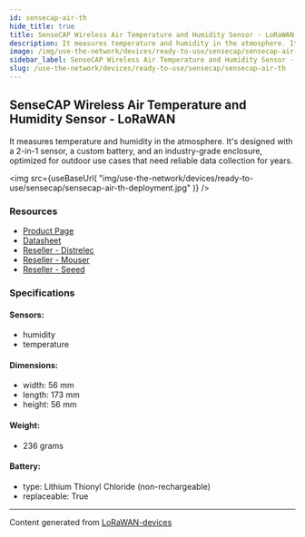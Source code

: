```yaml
---
id: sensecap-air-th
hide_title: true
title: SenseCAP Wireless Air Temperature and Humidity Sensor - LoRaWAN
description: It measures temperature and humidity in the atmosphere. It's designed with a 2-in-1 sensor, a custom battery, and an industry-grade enclosure, optimized for outdoor use cases that need reliable data collection for years.
image: /img/use-the-network/devices/ready-to-use/sensecap/sensecap-air-th-deployment.jpg
sidebar_label: SenseCAP Wireless Air Temperature and Humidity Sensor - LoRaWAN
slug: /use-the-network/devices/ready-to-use/sensecap/sensecap-air-th
---
```



## SenseCAP Wireless Air Temperature and Humidity Sensor - LoRaWAN

It measures temperature and humidity in the atmosphere. It's designed with a 2-in-1 sensor, a custom battery, and an industry-grade enclosure, optimized for outdoor use cases that need reliable data collection for years.

<img
src={useBaseUrl(
"img/use-the-network/devices/ready-to-use/sensecap/sensecap-air-th-deployment.jpg"
)}
/>

### Resources

- [Product Page](https://www.seeedstudio.com/LoRaWAN-Soil-Moisture-and-Temperature-Sensor-EU868-p-4316.html)
- [Datasheet](https://files.seeedstudio.com/products/317990687/res/LoRaWAN%20Gateway%20and%20Wireless%20Sensor%20Catalog-V1.6%20NEW.pdf)
- [Reseller - Distrelec](https://www.distrelec.nl/en/sensecap-lorawan-wireless-air-temperature-and-humidity-sensor-ip66-868mhz-seeed-studio-114991726/p/30167647?q=sensecap&pos=4&origPos=4&origPageSize=50&track=true)
- [Reseller - Mouser](https://www.mouser.com/new/seeed-studio/seeed-sensecap-lora-air-temp-sensor/)
- [Reseller - Seeed](https://www.seeedstudio.com/LoRaWAN-Air-Temperature-and-Humidity-Sensor-EU868-p-4307.html)

### Specifications

#### Sensors:
- humidity
- temperature
#### Dimensions:
- width: 56 mm
- length: 173 mm
- height: 56 mm
#### Weight: 
- 236 grams
#### Battery: 
- type: Lithium Thionyl Chloride (non-rechargeable)
- replaceable: True



---
Content generated from [LoRaWAN-devices](https://github.com/TheThingsNetwork/lorawan-devices)